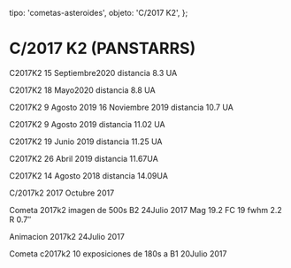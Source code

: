 
  tipo: 'cometas-asteroides',
  objeto: 'C/2017 K2',
};

# C/2017 K2 (PANSTARRS)

<Imagen
  src="registro/c2017-k2_20200915_11_c2017-k2-panstarrs_20200915_i88.jpg"
  fecha="20200915"
/>

C2017K2 15 Septiembre2020 distancia 8.3 UA

<Imagen
  src="registro/c2017-k2_20200518_10_c2017k2_20200518_i88.jpg"
  fecha="20200518"
/>

C2017K2 18 Mayo2020 distancia 8.8 UA

<Imagen
  src="registro/c2017-k2_20190809_9_2017k2_20191116_i88.jpg"
  fecha="20190809"
/>

C2017K2 9 Agosto 2019 16 Noviembre 2019 distancia 10.7 UA

<Imagen
  src="registro/c2017-k2_20190809_8_2017k2_20190809_i88.jpg"
  fecha="20190809"
/>

C2017K2 9 Agosto 2019 distancia 11.02 UA

<Imagen
  src="registro/c2017-k2_20190619_7_c2017k2_20190619_i88.jpg"
  fecha="20190619"
/>

C2017K2 19 Junio 2019 distancia 11.25 UA

<Imagen
  src="registro/c2017-k2_20190426_6_copia-de-2017k2_20190427_i88.png"
  fecha="20190426"
/>

C2017K2 26 Abril 2019 distancia 11.67UA

<Imagen
  src="registro/c2017-k2_20180814_5_2017k2_20180814_i88.jpg"
  fecha="20180814"
/>

C2017K2 14 Agosto 2018 distancia 14.09UA

<Imagen
  src="registro/c2017-k2_20171017_4_2017k2_201710_113.jpg"
  fecha="20171017"
/>

C/2017k2 2017 Octubre 2017

<Imagen
  src="registro/c2017-k2_20170724_3_20171.jpg"
  fecha="20170724"
/>

Cometa 2017k2 imagen de 500s B2 24Julio 2017 Mag 19.2 FC 19 fwhm 2.2 R 0.7″

<Imagen
  src="registro/c2017-k2_20170724_2_111111111111.gif"
  fecha="20170724"
/>

Animacion 2017k2 24Julio 2017

<Imagen
  src="registro/c2017-k2_20170720_1_2017k2_20170720_i88-e1500715311717.jpg"
  fecha="20170720"
/>

Cometa c2017k2 10 exposiciones de 180s a B1 20Julio 2017